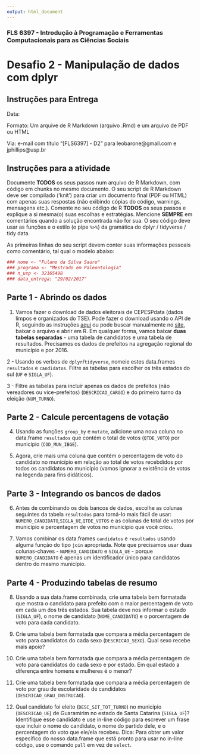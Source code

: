 ```yaml
---
output: html_document
---
```


###  FLS 6397 - Introdução à Programação e Ferramentas Computacionais para as Ciências Sociais

# Desafio 2 - Manipulação de dados com dplyr

## Instruções para Entrega

Data: 

Formato: Um arquive de R Markdown (arquivo .Rmd) e um arquivo de PDF ou HTML

Via: e-mail com título "[FLS6397] - D2" para leobarone@gmail.com e jphillips@usp.br

## Instruções para a atividade

Documente __TODOS__ os seus passos num arquivo de R Markdown, com código em chunks no mesmo documento. O seu script de R Markdown deve ser compilado ('knit') para criar um documento final (PDF ou HTML) com apenas suas respostas (não exibindo cópias do código, warnings, mensagens etc.). Comente no seu código de R __TODOS__ os seus passos e explique a si mesma(o) suas escolhas e estratégias. Mencione __SEMPRE__ em comentários quando a solução encontrada não for sua. O seu código deve usar as funções e o estilo (o pipe `%>%`) da gramática do dplyr / tidyverse / tidy data.

As primeiras linhas do seu script devem conter suas informações pessoais como comentário, tal qual o modelo abaixo:

```r
### nome <- "Fulano da Silva Sauro"
### programa <- "Mestrado em Paleontologia"
### n_usp <- 32165498
### data_entrega: "29/02/2017"
```

## Parte 1 - Abrindo os dados

1. Vamos fazer o download de dados eleitorais de CEPESPdata (dados limpos e organizados do TSE). Pode fazer o download usando o API de R, seguindo as instruções [aqui](https://github.com/Cepesp-Fgv/cepesp-r) ou pode buscar manualmente no [site](http://cepesp.io), baixar o arquivo e abrir em R. Em qualquer forma, vamos baixar **duas tabelas separadas** - uma tabela de candidatos e uma tabela de resultados. Precisamos os dados de prefeitos na agregação regional do município e por 2016. 

2 - Usando os verbos de `dplyr`/`tidyverse`, nomeie estes data.frames `resultados` e `candidatos`. Filtre as tabelas para escolher os três estados do sul (`UF` e `SIGLA_UF`).

3 - Filtre as tabelas para incluir apenas os dados de prefeitos (não vereadores ou vice-prefeitos) (`DESCRICAO_CARGO`) e do primeiro turno da eleição (`NUM_TURNO`). 

## Parte 2 - Calcule percentagens de votação

4. Usando as funções `group_by` e `mutate`, adicione uma nova coluna no data.frame `resultados` que contém o total de votos (`QTDE_VOTO`) por município (`COD_MUN_IBGE`).

5. Agora, crie mais uma coluna que contém o percentagem de voto do candidato no município em relação ao total de votos recebdidos por todos os candidatos no município (vamos ignorar a existência de votos na legenda para fins didáticos).

## Parte 3 - Integrando os bancos de dados

6. Antes de combinando os dois bancos de dados, escolhe as colunas seguintes da tabela `resultados` para torná-lo mais fácil de usar: `NUMERO_CANDIDATO`,`SIGLA_UE`,`QTDE_VOTOS` e as colunas de total de votos por município e percentagem de votos no município que você criou.

7. Vamos combinar os data.frames `candidatos` e `resultados` usando alguma função do tipo `join` apropriada. Note que precisamos usar duas colunas-chaves - `NUMERO_CANDIDATO` e `SIGLA_UE` - porque `NUMERO_CANDIDATO` é apenas um identificador único para candidatos dentro do mesmo município. 

## Parte 4 - Produzindo tabelas de resumo

8. Usando a sua data.frame combinada, crie uma tabela bem formatada que mostra o candidato para prefeito com o maior percentagem de voto em cada um dos três estados. Sua tabela deve nos informar o estado (`SIGLA_UF`), o nome de candidato (`NOME_CANDIDATO`) e o porcentagem de voto para cada candidato.

9. Crie uma tabela bem formatada que compara a média percentagem de voto para candidatos do cada sexo (`DESCRICAO_SEXO`). Qual sexo recebe mais apoio?

10. Crie uma tabela bem formatada que compara a média percentagem de voto para candidatos do cada sexo e por estado. Em qual estado a diferença entre homens e mulheres é o menor?

11. Crie uma tabela bem formatada que compara a média percentagem de voto por grau de escolaridade de candidatos (`DESCRICAO_GRAU_INSTRUCAO`).

12. Qual candidato foi eleito (`DESC_SIT_TOT_TURNO`) no município (`DESCRICAO_UE`) de Guaramirim no estado de Santa Catarina (`SIGLA_UF`)?  Identifique esse candidato e use in-line código para escrever um frase que incluir o nome do candidato, o nome do partido dele, e o percentagem do voto que ele/ela recebeu. Dica: Para obter um valor específico do nosso data.frame que está pronto para usar no in-line código, use o comando `pull` em vez de `select`.
